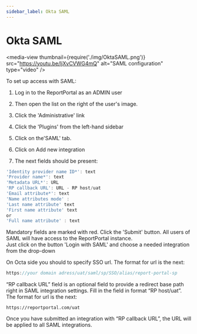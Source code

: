 ```yaml
---
sidebar_label: Okta SAML
---
```


# Okta SAML

<media-view thumbnail={require('./img/OktaSAML.png')} src="https://youtu.be/ljXvCVWG4mQ" alt="SAML configuration" type="video" />

To set up access with SAML:

1. Log in to the ReportPortal as an ADMIN user

2. Then open the list on the right of the user's image.

3. Click the 'Administrative' link

4. Click the 'Plugins' from the left-hand sidebar

5. Click on the'SAML' tab.

6. Click on Add new integration

7. The next fields should be present:

```javascript 
'Identity provider name ID*': text
'Provider name*': text
'Metadata URL*': URL
'RP callback URL': URL - RP host/uat
'Email attribute*': text
'Name attributes mode' : 
'Last name attribute' text
'First name attribute' text
or
'Full name attribute' : text
  ```

Mandatory fields are marked with red.
Click the 'Submit' button.
All users of SAML will have access to the ReportPortal instance.  
Just click on the button 'Login with SAML' and choose a needed integration from the drop-down


On Octa side you should to specify SSO url. The format for url is the next:

```java
https://your domain adress/uat/saml/sp/SSO/alias/report-portal-sp
```

“RP callback URL” field is an optional field to provide a redirect base path right in SAML integration settings. Fill in the field in format “RP host/uat”. The format for url is the next:

```
https://reportportal.com/uat
```
Once you have submitted an integration with “RP callback URL”, the URL will be applied to all SAML integrations.